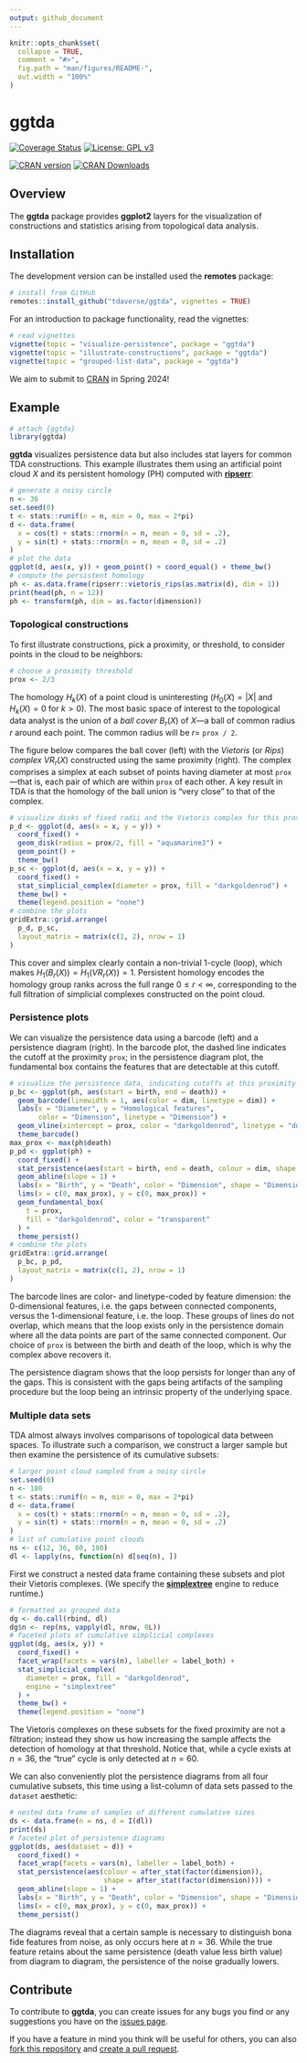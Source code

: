 ```yaml
---
output: github_document
---
```


<!-- README.md is generated from README.Rmd. Please edit that file -->

```r
knitr::opts_chunk$set(
  collapse = TRUE,
  comment = "#>",
  fig.path = "man/figures/README-",
  out.width = "100%"
)
```

# ggtda

[![Coverage Status](https://img.shields.io/codecov/c/github/tdaverse/ggtda/master.svg)](https://codecov.io/github/tdaverse/ggtda?branch=master)
[![License: GPL v3](https://img.shields.io/badge/License-GPL%20v3-blue.svg)](https://www.gnu.org/licenses/gpl-3.0)

[![CRAN version](http://www.r-pkg.org/badges/version/ggtda)](https://CRAN.R-project.org/package=ggtda)
[![CRAN Downloads](http://cranlogs.r-pkg.org/badges/grand-total/ggtda)](https://CRAN.R-project.org/package=ggtda)

## Overview

The **ggtda** package provides **ggplot2** layers for the visualization of constructions and statistics arising from topological data analysis.

## Installation

The development version can be installed used the **remotes** package:

```r
# install from GitHub
remotes::install_github("tdaverse/ggtda", vignettes = TRUE)
```

For an introduction to package functionality, read the vignettes:

```r
# read vignettes
vignette(topic = "visualize-persistence", package = "ggtda")
vignette(topic = "illustrate-constructions", package = "ggtda")
vignette(topic = "grouped-list-data", package = "ggtda")
```

We aim to submit to [CRAN](https://CRAN.R-project.org) in Spring 2024!

## Example

```r
# attach {ggtda}
library(ggtda)
```

**ggtda** visualizes persistence data but also includes stat layers for common TDA constructions. This example illustrates them using an artificial point cloud $X$ and its persistent homology (PH) computed with [**ripserr**](https://cran.r-project.org/package=ripserr):

```r
# generate a noisy circle
n <- 36
set.seed(0)
t <- stats::runif(n = n, min = 0, max = 2*pi)
d <- data.frame(
  x = cos(t) + stats::rnorm(n = n, mean = 0, sd = .2),
  y = sin(t) + stats::rnorm(n = n, mean = 0, sd = .2)
)
# plot the data
ggplot(d, aes(x, y)) + geom_point() + coord_equal() + theme_bw()
# compute the persistent homology
ph <- as.data.frame(ripserr::vietoris_rips(as.matrix(d), dim = 1))
print(head(ph, n = 12))
ph <- transform(ph, dim = as.factor(dimension))
```

### Topological constructions

To first illustrate constructions, pick a proximity, or threshold, to consider points in the cloud to be neighbors:

```r
# choose a proximity threshold
prox <- 2/3
```

The homology $H_k(X)$ of a point cloud is uninteresting ($H_0(X) = \lvert X \rvert$ and $H_k(X) = 0$ for $k > 0$). The most basic space of interest to the topological data analyst is the union of a _ball cover_ $B_r(X)$ of $X$---a ball of common radius $r$ around each point. The common radius will be $r =$ `prox / 2`.

The figure below compares the ball cover (left) with the _Vietoris_ (or _Rips_) _complex_ ${VR}_r(X)$ constructed using the same proximity (right).
The complex comprises a simplex at each subset of points having diameter at most `prox`---that is, each pair of which are within `prox` of each other.
A key result in TDA is that the homology of the ball union is "very close" to that of the complex.

```r
# visualize disks of fixed radii and the Vietoris complex for this proximity
p_d <- ggplot(d, aes(x = x, y = y)) +
  coord_fixed() +
  geom_disk(radius = prox/2, fill = "aquamarine3") +
  geom_point() +
  theme_bw()
p_sc <- ggplot(d, aes(x = x, y = y)) +
  coord_fixed() +
  stat_simplicial_complex(diameter = prox, fill = "darkgoldenrod") +
  theme_bw() +
  theme(legend.position = "none")
# combine the plots
gridExtra::grid.arrange(
  p_d, p_sc,
  layout_matrix = matrix(c(1, 2), nrow = 1)
)
```

This cover and simplex clearly contain a non-trivial 1-cycle (loop), which makes $H_1(B_r(X)) = H_1({VR}_r(X)) = 1$.
Persistent homology encodes the homology group ranks across the full range $0 \leq r < \infty$, corresponding to the full filtration of simplicial complexes constructed on the point cloud.

### Persistence plots

We can visualize the persistence data using a barcode (left) and a persistence diagram (right).
In the barcode plot, the dashed line indicates the cutoff at the proximity `prox`; in the persistence diagram plot, the fundamental box contains the features that are detectable at this cutoff.

```r
# visualize the persistence data, indicating cutoffs at this proximity
p_bc <- ggplot(ph, aes(start = birth, end = death)) +
  geom_barcode(linewidth = 1, aes(color = dim, linetype = dim)) +
  labs(x = "Diameter", y = "Homological features",
       color = "Dimension", linetype = "Dimension") +
  geom_vline(xintercept = prox, color = "darkgoldenrod", linetype = "dotted") +
  theme_barcode()
max_prox <- max(ph$death)
p_pd <- ggplot(ph) +
  coord_fixed() +
  stat_persistence(aes(start = birth, end = death, colour = dim, shape = dim)) +
  geom_abline(slope = 1) +
  labs(x = "Birth", y = "Death", color = "Dimension", shape = "Dimension") +
  lims(x = c(0, max_prox), y = c(0, max_prox)) +
  geom_fundamental_box(
    t = prox,
    fill = "darkgoldenrod", color = "transparent"
  ) +
  theme_persist()
# combine the plots
gridExtra::grid.arrange(
  p_bc, p_pd,
  layout_matrix = matrix(c(1, 2), nrow = 1)
)
```

The barcode lines are color- and linetype-coded by feature dimension: the 0-dimensional features, i.e. the gaps between connected components, versus the 1-dimensional feature, i.e. the loop.
These groups of lines do not overlap, which means that the loop exists only in the persistence domain where all the data points are part of the same connected component. Our choice of `prox` is between the birth and death of the loop, which is why the complex above recovers it.

The persistence diagram shows that the loop persists for longer than any of the gaps. This is consistent with the gaps being artifacts of the sampling procedure but the loop being an intrinsic property of the underlying space.

### Multiple data sets

TDA almost always involves comparisons of topological data between spaces.
To illustrate such a comparison, we construct a larger sample but then examine the persistence of its cumulative subsets:

```r
# larger point cloud sampled from a noisy circle
set.seed(0)
n <- 180
t <- stats::runif(n = n, min = 0, max = 2*pi)
d <- data.frame(
  x = cos(t) + stats::rnorm(n = n, mean = 0, sd = .2),
  y = sin(t) + stats::rnorm(n = n, mean = 0, sd = .2)
)
# list of cumulative point clouds
ns <- c(12, 36, 60, 180)
dl <- lapply(ns, function(n) d[seq(n), ])
```

First we construct a nested data frame containing these subsets and plot their Vietoris complexes.
(We specify the [**simplextree**](https://github.com/peekxc/simplextree) engine to reduce runtime.)

```r
# formatted as grouped data
dg <- do.call(rbind, dl)
dg$n <- rep(ns, vapply(dl, nrow, 0L))
# faceted plots of cumulative simplicial complexes
ggplot(dg, aes(x, y)) +
  coord_fixed() +
  facet_wrap(facets = vars(n), labeller = label_both) +
  stat_simplicial_complex(
    diameter = prox, fill = "darkgoldenrod",
    engine = "simplextree"
  ) +
  theme_bw() +
  theme(legend.position = "none")
```

The Vietoris complexes on these subsets for the fixed proximity are not a filtration; instead they show us how increasing the sample affects the detection of homology at that threshold.
Notice that, while a cycle exists at $n = 36$, the "true" cycle is only detected at $n = 60$.

We can also conveniently plot the persistence diagrams from all four cumulative subsets, this time using a list-column of data sets passed to the `dataset` aesthetic:

```r
# nested data frame of samples of different cumulative sizes
ds <- data.frame(n = ns, d = I(dl))
print(ds)
# faceted plot of persistence diagrams
ggplot(ds, aes(dataset = d)) +
  coord_fixed() +
  facet_wrap(facets = vars(n), labeller = label_both) +
  stat_persistence(aes(colour = after_stat(factor(dimension)),
                       shape = after_stat(factor(dimension)))) +
  geom_abline(slope = 1) +
  labs(x = "Birth", y = "Death", color = "Dimension", shape = "Dimension") +
  lims(x = c(0, max_prox), y = c(0, max_prox)) +
  theme_persist()
```

The diagrams reveal that a certain sample is necessary to distinguish bona fide features from noise, as only occurs here at $n = 36$.
While the true feature retains about the same persistence (death value less birth value) from diagram to diagram, the persistence of the noise gradually lowers.

## Contribute

To contribute to **ggtda**, you can create issues for any bugs you find or any suggestions you have on the [issues page](https://github.com/tdaverse/ggtda/issues).

If you have a feature in mind you think will be useful for others, you can also [fork this repository](https://help.github.com/en/articles/fork-a-repo) and [create a pull request](https://help.github.com/en/articles/creating-a-pull-request).
